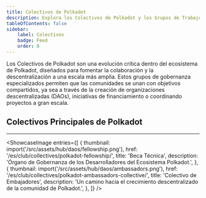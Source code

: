 ```yaml
---
title: Colectivos de Polkadot
description: Explora los Colectivos de Polkadot y los Grupos de Trabajo Abiertos.
tableOfContents: false
sidebar: 
    label: Colectivos
    badge: Feed
    order: 0
---
```



Los Colectivos de Polkadot son una evolución crítica dentro del ecosistema de Polkadot, diseñados para fomentar la colaboración y la descentralización a una escala más amplia. 
Estos grupos de gobernanza especializados permiten que las comunidades se unan con objetivos compartidos, ya sea a través de la creación de organizaciones descentralizadas (DAOs), iniciativas de financiamiento o coordinando proyectos a gran escala.

## Colectivos Principales de Polkadot
----------------
<ShowcaseImage
  entries={[
        {
      thumbnail: import('/src/assets/hub/daos/fellowship.png'),
      href: '/es/club/collectives/polkadot-fellowship/',
      title: 'Beca Técnica',
      description: 'Órgano de Gobernanza de los Desarrolladores del Ecosistema Polkadot.',
    }, 
    {
      thumbnail: import('/src/assets/hub/daos/ambassadors.png'),
      href: '/es/club/collectives/polkadot-ambassadors-collective/',
      title: 'Colectivo de Embajadores',
      description: 'Un camino hacia el crecimiento descentralizado de la comunidad de Polkadot.',
      },
  ]}
/>
